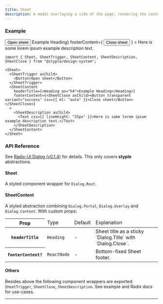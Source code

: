 ```yaml
---
title: Sheet
description: A modal overlaying a side of the page, rendering the content underneath inert.
---
```


### Example

<Preview>
  <Sheet>
    <SheetTrigger asChild>
      <Button>Open sheet</Button>
    </SheetTrigger>
    <SheetContent
      headerTitle={<Heading as="h4">Example Heading</Heading>}
      footerContent={<SheetClose asChild>
          <Button transparent variant="success" css={{ ml: "auto" }}>Close sheet</Button>
        </SheetClose>}
    >
      <SheetDescription asChild>
        <Text css={{ lineHeight: "25px" }}>Here is some lorem ipsum example description text.</Text>
      </SheetDescription>
    </SheetContent>
  </Sheet>
</Preview>

```tsx outline=true
import { Sheet, SheetTrigger, SheetContent, SheetDescription, SheetClose } from "@styple/design-system";

<Sheet>
  <SheetTrigger asChild>
    <Button>Open sheet</Button>
  </SheetTrigger>
  <SheetContent
    headerTitle={<Heading as="h4">Example Heading</Heading>}
    footerContent={<SheetClose asChild><Button transparent variant="success" css={{ ml: "auto" }}>Close sheet</Button></SheetClose>}
  >
    <SheetDescription asChild>
      <Text css={{ lineHeight: "25px" }}>Here is some lorem ipsum example description text.</Text>
    </SheetDescription>
  </SheetContent>
</Sheet>
```

### API Reference

See [Radix-UI Dialog (v0.1.4)](https://www.radix-ui.com/docs/primitives/components/dialog) for details. This only covers **styple** abstractions.

#### Sheet

A styled component wrapper for `Dialog.Root`.

#### SheetContent

A styled abstraction combining `Dialog.Portal`, `Dialog.Overlay` and `Dialog.Content`. With custom props:

<Table>
  <Thead>
    <Tr>
      <Th>Prop</Th>
      <Td>Type</Td>
      <Td>Default</Td>
      <Td>Explanation</Td>
    </Tr>
  </Thead>
  <Tbody>
    <Tr>
      <Th>
        <Code>headerTitle</Code>
      </Th>
      <Td>
        <Code color="normal">Heading</Code>
      </Td>
      <Td>-</Td>
      <Td><Text>Sheet title as a sticky `Dialog.Title` with `Dialog.Close`.</Text></Td>
    </Tr>
    <Tr>
      <Th>
        <Code>footerContent?</Code>
      </Th>
      <Td>
        <Code color="normal">ReactNode</Code>
      </Td>
      <Td>-</Td>
      <Td><Text>Bottom-fixed Sheet footer.</Text></Td>
    </Tr>
  </Tbody>
</Table>

#### Others

Besides above the following component wrappers are exported: `SheetTrigger`, `SheetClose`, `SheetDescription`. See example and Radix docs for use-cases.

---